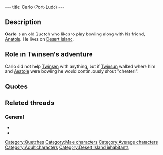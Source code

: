 ---
title: Carlo (Port-Ludo)
---

{{Character|
Name=Carlo|
Image=Bowler.gif|
Race=[[Quetch]]|
Gender=Male|
Size=Medium|
Age=Adult}}

{{Quote|
Quote=Everybody talks about these guys from outer space, they say they landed on several islands. But that should not interrupt our game.|
Character=Carlo}}

==Description==
'''Carlo''' is an old Quetch who likes to play bowling along with his friend, [[Anatole]]. He lives on [[Desert Island]].

==Role in Twinsen's adventure==
Carlo did not help [[Twinsen]] with anything, but if [[Twinsun]] walked where him and [[Anatole]] were bowling he would continuously shout "cheater!".

==Quotes==
{{Quote|
Quote=I've noticed I keep losing since you helped my little friend over there. Nice move Sherlock!|
Character=Carlo}}
{{Quote|
Quote=I don't know. But it has been a while back since I last saw Ker'aooc the healer.|
Character=Carlo}}

==Related threads==
===General===
* {{thread|id=11096|title=The Desert Island Bowlers}}
* {{thread|id=845|title=Who and Where}}

[[Category:Quetches]]
[[Category:Male characters]]
[[Category:Average characters]]
[[Category:Adult characters]]
[[Category:Desert Island inhabitants]]